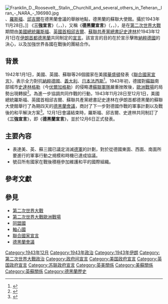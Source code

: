 [[Image:Franklin_D._Roosevelt,_Stalin,_Churchill_and_several_others_in_Teheran,_Iran_-_NARA_-_196980.jpg|thumb]]、[[富蘭克林·德拉諾·羅斯福|羅斯福]]、[[温斯顿·丘吉尔|邱吉爾]]在德黑蘭會議的舉辦地點，德黑蘭的蘇聯大使館。攝於1943年11月28日。]]
《'''三強宣言'''》（{{lang-en|Declaration of the Three Powers}}，{{lang-ru|Декларация трёх держав}}，{{lang-de|Erklärung der Drei Mächte}}），又稱《'''德黑蘭宣言'''》（{{lang-en|Tehran Declaration}}，{{lang-ru|Тегеранская декларация}}，{{lang-de|Teheran Erklärung}}），是在[[第二次世界大戰|第二次世界大戰]]期間由[[美國總統|美國總統]][[富蘭克林·德拉諾·羅斯福|羅斯福]]、[[英國首相|英國首相]][[温斯顿·丘吉尔|邱吉爾]]、[[苏共中央主要负责人列表|蘇聯共產黨總書記]][[约瑟夫·维萨里奥诺维奇·斯大林|史達林]]於1943年12月1日在[[伊朗|伊朗]][[首都|首都]][[德黑蘭|德黑蘭]]共同制定的[[宣言|宣言]]。該宣言的目的在於宣示擊敗[[納粹德國|納粹德國]]的決心，以及加強世界各國在戰後的團結合作。

== 背景 ==
{{See also|第二次世界大戰|史達林格勒戰役|德黑蘭會議}}

1942年1月1日，美國、英國、蘇聯等26個國家在美國[[華盛頓哥倫比亞特區|華盛頓]]發表《[[聯合國家宣言|聯合國家宣言]]》，表示全力對抗[[納粹德國|納粹德國]]、[[義大利|義大利]]、[[日本|日本]][[法西斯|法西斯]]<ref>{{Cite book | author = {{link-en|羅伯特·E·薛爾伍德|Robert E. Sherwood|Robert E. Sherwood}} | title = Roosevelt and Hopkins, An Intimate History | publisher = Enigma Books | location = [[紐約|New York]] | date = April 1, 2008 | isbn = 1929631499 | pages = pp. 447–53 | language = en}}</ref>。1943年初，德國對[[蘇聯|蘇聯]]南部城市[[史達林格勒|史達林格勒]]（今[[伏爾加格勒|伏爾加格勒]]）的侵略遭[[蘇聯軍隊|蘇聯軍隊]]嚴重挫敗後，[[第二次世界大戰歐洲戰場|歐洲戰場]]的局勢出現轉捩<ref>{{Cite web | title = Battle of Stalingrad | url = http://global.britannica.com/EBchecked/topic/562720/Battle-of-Stalingrad | website = [[大英百科全書|Encyclopædia Britannica]] | accessdate = March 1, 2015 | language = en | subscription = yes}}</ref>。為進一步協調共同作戰的行動，1943年11月28日至12月1日，美國總統羅斯福、英國首相邱吉爾、蘇聯共產黨總書記史達林在伊朗首都德黑蘭的蘇聯大使館舉行了為期四天的[[德黑蘭會議|德黑蘭會議]]，商討了下一步對德國作戰的軍事計劃以及戰後的和平解決方案<ref>{{Cite web | title = FDR attends Tehran Conference | url = http://www.history.com/this-day-in-history/fdr-attends-tehran-conference | website = [[歷史頻道|History]] | accessdate = March 1, 2015 | language = en | archive-date = 2021-03-11 | archive-url = https://web.archive.org/web/20210311170658/https://www.history.com/this-day-in-history/fdr-attends-tehran-conference | dead-url = no }}</ref>。12月1日會議結束時，羅斯福、邱吉爾、史達林共同制訂了《'''三強宣言'''》，即《'''德黑蘭宣言'''》，並於12月6日正式發表。

== 主要內容 ==
*表達美、英、蘇三國已議定消滅[[德意志國防軍|德軍]]的計劃，對於從德國東面、西面、南面所要進行的軍事行動之規模和時機已達成協議。
*號召所有國家在戰後積極參加維護和平的國際組織。

== 參考文獻 ==
{{Reflist}}

== 參見 ==
{{Portal|第二次世界大戰}}
{{wikisource|Translation:德黑蘭宣言|德黑蘭宣言}}
{{Commons category|Tehran Conference|德黑蘭會議}}
*[[第二次世界大戰|第二次世界大戰]]
*[[第二次世界大戰歐洲戰場|第二次世界大戰歐洲戰場]]
*[[同盟國_(第二次世界大戰)|同盟國]]
*[[軸心國|軸心國]]
*[[聯合國家宣言|聯合國家宣言]]
*[[德黑蘭會議|德黑蘭會議]]

{{富蘭克林·德拉諾·羅斯福}}
{{溫斯頓·邱吉爾}}
{{約瑟夫·斯大林}}
[[Category:1943年12月|Category:1943年12月]]
[[Category:1943年政治|Category:1943年政治]]
[[Category:1943年伊朗|Category:1943年伊朗]]
[[Category:第二次世界大戰政治|Category:第二次世界大戰政治]]
[[Category:政府间宣言|Category:政府间宣言]]
[[Category:美国政府宣言|Category:美国政府宣言]]
[[Category:英国政府宣言|Category:英国政府宣言]]
[[Category:苏联政府宣言|Category:苏联政府宣言]]
[[Category:英美關係|Category:英美關係]]
[[Category:美蘇關係|Category:美蘇關係]]
[[Category:英蘇關係|Category:英蘇關係]]
[[Category:德黑蘭歷史|Category:德黑蘭歷史]]